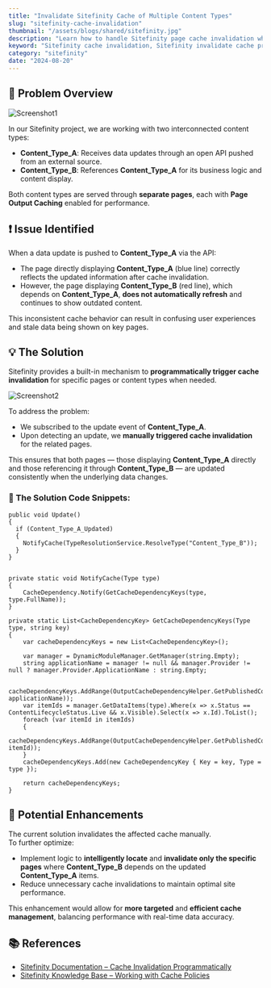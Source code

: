 ```yaml
---
title: "Invalidate Sitefinity Cache of Multiple Content Types"
slug: "sitefinity-cache-invalidation"
thumbnail: "/assets/blogs/shared/sitefinity.jpg"
description: "Learn how to handle Sitefinity page cache invalidation when content dependencies exist between multiple content types. Discover techniques to manually trigger cache refresh and ensure consistent data across pages."
keyword: "Sitefinity cache invalidation, Sitefinity invalidate cache programmatically, Sitefinity API push cache update, Sitefinity page cache refresh"
category: "sitefinity"
date: "2024-08-20"
---
```


## 🚩 Problem Overview

![Screenshot1](/assets/blogs/sitefinity-cache-invalidation/screenshot1.png)

In our Sitefinity project, we are working with two interconnected content types:

- **Content_Type_A**: Receives data updates through an open API pushed from an external source.
- **Content_Type_B**: References **Content_Type_A** for its business logic and content display.

Both content types are served through **separate pages**, each with **Page Output Caching** enabled for performance.


## ❗ Issue Identified

When a data update is pushed to **Content_Type_A** via the API:

- The page directly displaying **Content_Type_A** (blue line) correctly reflects the updated information after cache invalidation.
- However, the page displaying **Content_Type_B** (red line), which depends on **Content_Type_A**, **does not automatically refresh** and continues to show outdated content.

This inconsistent cache behavior can result in confusing user experiences and stale data being shown on key pages.


## 💡 The Solution

Sitefinity provides a built-in mechanism to **programmatically trigger cache invalidation** for specific pages or content types when needed.

![Screenshot2](/assets/blogs/sitefinity-cache-invalidation/screenshot2.png)

To address the problem:

- We subscribed to the update event of **Content_Type_A**.
- Upon detecting an update, we **manually triggered cache invalidation** for the related pages.

This ensures that both pages — those displaying **Content_Type_A** directly and those referencing it through **Content_Type_B** — are updated consistently when the underlying data changes.

### 🔗 The Solution Code Snippets:

```
public void Update()
{
  if (Content_Type_A_Updated) 
  { 
    NotifyCache(TypeResolutionService.ResolveType("Content_Type_B")); 
  }  
}


private static void NotifyCache(Type type)
{
    CacheDependency.Notify(GetCacheDependencyKeys(type, type.FullName));
}

private static List<CacheDependencyKey> GetCacheDependencyKeys(Type type, string key)
{
    var cacheDependencyKeys = new List<CacheDependencyKey>();

    var manager = DynamicModuleManager.GetManager(string.Empty);
    string applicationName = manager != null && manager.Provider != null ? manager.Provider.ApplicationName : string.Empty;

    cacheDependencyKeys.AddRange(OutputCacheDependencyHelper.GetPublishedContentCacheDependencyKeys(type, applicationName));
    var itemIds = manager.GetDataItems(type).Where(x => x.Status == ContentLifecycleStatus.Live && x.Visible).Select(x => x.Id).ToList();
    foreach (var itemId in itemIds)
    {
        cacheDependencyKeys.AddRange(OutputCacheDependencyHelper.GetPublishedContentCacheDependencyKeys(type, itemId));
    }
    cacheDependencyKeys.Add(new CacheDependencyKey { Key = key, Type = type });

    return cacheDependencyKeys;
}

```

## 📌 Potential Enhancements

The current solution invalidates the affected cache manually.  
To further optimize:

- Implement logic to **intelligently locate** and **invalidate only the specific pages** where **Content_Type_B** depends on the updated **Content_Type_A** items.
- Reduce unnecessary cache invalidations to maintain optimal site performance.

This enhancement would allow for **more targeted** and **efficient cache management**, balancing performance with real-time data accuracy.


## 📚 References

- [Sitefinity Documentation – Cache Invalidation Programmatically](https://www.progress.com/documentation/sitefinity-cms/cache-invalidation-programmatically)
- [Sitefinity Knowledge Base – Working with Cache Policies](https://community.progress.com/s/article/cache-invalidation-and-refresh-behavior-in-sitefinity)